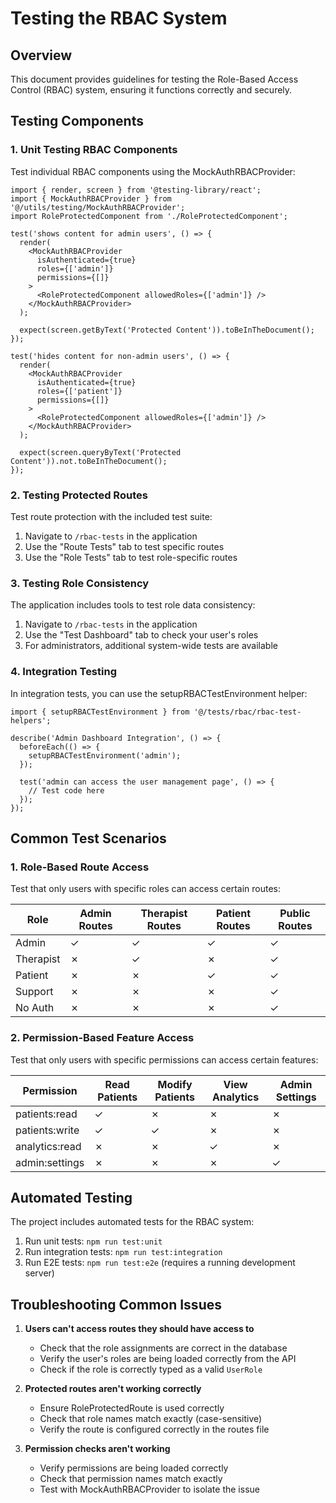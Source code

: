
# Testing the RBAC System

## Overview

This document provides guidelines for testing the Role-Based Access Control (RBAC) system, ensuring it functions correctly and securely.

## Testing Components

### 1. Unit Testing RBAC Components

Test individual RBAC components using the MockAuthRBACProvider:

```tsx
import { render, screen } from '@testing-library/react';
import { MockAuthRBACProvider } from '@/utils/testing/MockAuthRBACProvider';
import RoleProtectedComponent from './RoleProtectedComponent';

test('shows content for admin users', () => {
  render(
    <MockAuthRBACProvider 
      isAuthenticated={true} 
      roles={['admin']}
      permissions={[]}
    >
      <RoleProtectedComponent allowedRoles={['admin']} />
    </MockAuthRBACProvider>
  );
  
  expect(screen.getByText('Protected Content')).toBeInTheDocument();
});

test('hides content for non-admin users', () => {
  render(
    <MockAuthRBACProvider 
      isAuthenticated={true} 
      roles={['patient']}
      permissions={[]}
    >
      <RoleProtectedComponent allowedRoles={['admin']} />
    </MockAuthRBACProvider>
  );
  
  expect(screen.queryByText('Protected Content')).not.toBeInTheDocument();
});
```

### 2. Testing Protected Routes

Test route protection with the included test suite:

1. Navigate to `/rbac-tests` in the application
2. Use the "Route Tests" tab to test specific routes
3. Use the "Role Tests" tab to test role-specific routes

### 3. Testing Role Consistency

The application includes tools to test role data consistency:

1. Navigate to `/rbac-tests` in the application  
2. Use the "Test Dashboard" tab to check your user's roles
3. For administrators, additional system-wide tests are available

### 4. Integration Testing

In integration tests, you can use the setupRBACTestEnvironment helper:

```tsx
import { setupRBACTestEnvironment } from '@/tests/rbac/rbac-test-helpers';

describe('Admin Dashboard Integration', () => {
  beforeEach(() => {
    setupRBACTestEnvironment('admin');
  });
  
  test('admin can access the user management page', () => {
    // Test code here
  });
});
```

## Common Test Scenarios

### 1. Role-Based Route Access

Test that only users with specific roles can access certain routes:

| Role      | Admin Routes | Therapist Routes | Patient Routes | Public Routes |
|-----------|-------------|-----------------|---------------|--------------|
| Admin     | ✓           | ✓               | ✓             | ✓            |
| Therapist | ✗           | ✓               | ✗             | ✓            |
| Patient   | ✗           | ✗               | ✓             | ✓            |
| Support   | ✗           | ✗               | ✗             | ✓            |
| No Auth   | ✗           | ✗               | ✗             | ✓            |

### 2. Permission-Based Feature Access

Test that only users with specific permissions can access certain features:

| Permission        | Read Patients | Modify Patients | View Analytics | Admin Settings |
|-------------------|--------------|----------------|----------------|----------------|
| patients:read     | ✓            | ✗              | ✗              | ✗              |
| patients:write    | ✓            | ✓              | ✗              | ✗              |
| analytics:read    | ✗            | ✗              | ✓              | ✗              |
| admin:settings    | ✗            | ✗              | ✗              | ✓              |

## Automated Testing

The project includes automated tests for the RBAC system:

1. Run unit tests: `npm run test:unit`
2. Run integration tests: `npm run test:integration`
3. Run E2E tests: `npm run test:e2e` (requires a running development server)

## Troubleshooting Common Issues

1. **Users can't access routes they should have access to**
   - Check that the role assignments are correct in the database
   - Verify the user's roles are being loaded correctly from the API
   - Check if the role is correctly typed as a valid `UserRole`

2. **Protected routes aren't working correctly**
   - Ensure RoleProtectedRoute is used correctly
   - Check that role names match exactly (case-sensitive)
   - Verify the route is configured correctly in the routes file

3. **Permission checks aren't working**
   - Verify permissions are being loaded correctly
   - Check that permission names match exactly
   - Test with MockAuthRBACProvider to isolate the issue
